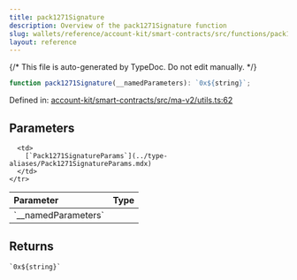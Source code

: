 ```yaml
---
title: pack1271Signature
description: Overview of the pack1271Signature function
slug: wallets/reference/account-kit/smart-contracts/src/functions/pack1271Signature
layout: reference
---
```


{/* This file is auto-generated by TypeDoc. Do not edit manually. */}

```ts
function pack1271Signature(__namedParameters): `0x${string}`;
```

Defined in: [account-kit/smart-contracts/src/ma-v2/utils.ts:62](https://github.com/alchemyplatform/aa-sdk/blob/9df5be8c23af4e472bcb503c17766b16da0ad87d/account-kit/smart-contracts/src/ma-v2/utils.ts#L62)

## Parameters

<table>
  <thead>
    <tr>
      <th align="left">Parameter</th>
      <th align="left">Type</th>
    </tr>
  </thead>

  <tbody>
    <tr>
      <td>
        `__namedParameters`
      </td>

      <td>
        [`Pack1271SignatureParams`](../type-aliases/Pack1271SignatureParams.mdx)
      </td>
    </tr>

  </tbody>
</table>

## Returns

`` `0x${string}` ``

